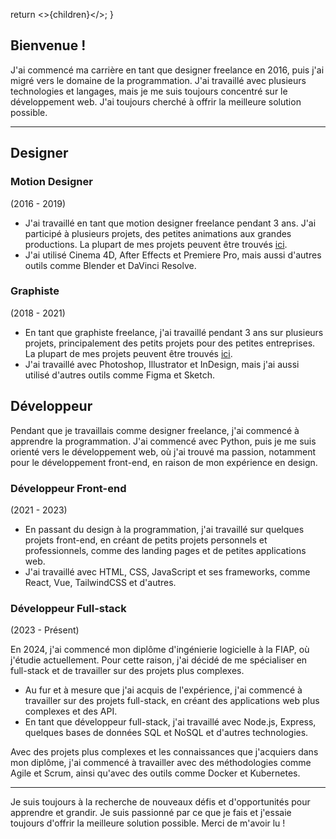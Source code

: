   return <>{children}</>;
}

## Bienvenue !

J'ai commencé ma carrière en tant que designer freelance en 2016, puis j'ai migré vers le domaine de la programmation. J'ai travaillé avec plusieurs technologies et langages, mais je me suis toujours concentré sur le développement web. J'ai toujours cherché à offrir la meilleure solution possible.

---

## Designer

### Motion Designer

(2016 - 2019)

- J'ai travaillé en tant que motion designer freelance pendant 3 ans. J'ai participé à plusieurs projets, des petites animations aux grandes productions. La plupart de mes projets peuvent être trouvés [ici](https://www.youtube.com/c/munraitoo13).
- J'ai utilisé Cinema 4D, After Effects et Premiere Pro, mais aussi d'autres outils comme Blender et DaVinci Resolve.

### Graphiste

(2018 - 2021)

- En tant que graphiste freelance, j'ai travaillé pendant 3 ans sur plusieurs projets, principalement des petits projets pour des petites entreprises. La plupart de mes projets peuvent être trouvés [ici](https://www.behance.net/munraitoo13).
- J'ai travaillé avec Photoshop, Illustrator et InDesign, mais j'ai aussi utilisé d'autres outils comme Figma et Sketch.

## Développeur

Pendant que je travaillais comme designer freelance, j'ai commencé à apprendre la programmation. J'ai commencé avec Python, puis je me suis orienté vers le développement web, où j'ai trouvé ma passion, notamment pour le développement front-end, en raison de mon expérience en design.

### Développeur Front-end

(2021 - 2023)

- En passant du design à la programmation, j'ai travaillé sur quelques projets front-end, en créant de petits projets personnels et professionnels, comme des landing pages et de petites applications web.
- J'ai travaillé avec HTML, CSS, JavaScript et ses frameworks, comme React, Vue, TailwindCSS et d'autres.

### Développeur Full-stack

(2023 - Présent)

En 2024, j'ai commencé mon diplôme d'ingénierie logicielle à la FIAP, où j'étudie actuellement. Pour cette raison, j'ai décidé de me spécialiser en full-stack et de travailler sur des projets plus complexes.

- Au fur et à mesure que j'ai acquis de l'expérience, j'ai commencé à travailler sur des projets full-stack, en créant des applications web plus complexes et des API.
- En tant que développeur full-stack, j'ai travaillé avec Node.js, Express, quelques bases de données SQL et NoSQL et d'autres technologies.

Avec des projets plus complexes et les connaissances que j'acquiers dans mon diplôme, j'ai commencé à travailler avec des méthodologies comme Agile et Scrum, ainsi qu'avec des outils comme Docker et Kubernetes.

---

Je suis toujours à la recherche de nouveaux défis et d'opportunités pour apprendre et grandir. Je suis passionné par ce que je fais et j'essaie toujours d'offrir la meilleure solution possible. Merci de m'avoir lu !
